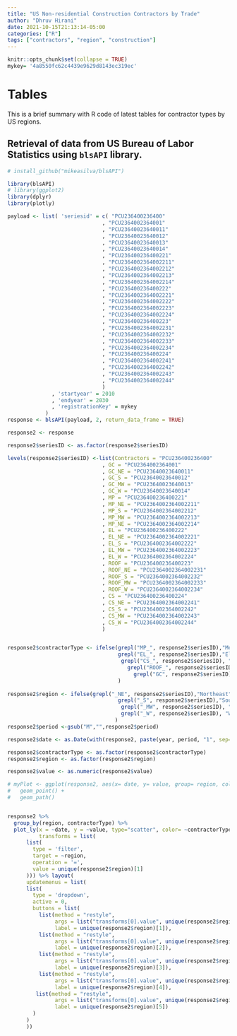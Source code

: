 ```yaml
---
title: "US Non-residential Construction Contractors by Trade"
author: "Dhruv Hirani"
date: 2021-10-15T21:13:14-05:00
categories: ["R"]
tags: ["contractors", "region", "construction"]
---
```

  
```r
knitr::opts_chunk$set(collapse = TRUE)
mykey= '4a8550fc62c4439e9629d8143ec319ec'

```

# Tables

This is a brief summary with R code of latest tables for contractor types by US regions.

## Retrieval of data from US Bureau of Labor Statistics using `blsAPI` library.

```r
# install_github("mikeasilva/blsAPI")

library(blsAPI)
# library(ggplot2)
library(dplyr)
library(plotly)

payload <- list( 'seriesid' = c( "PCU236400236400"
                              , "PCU2364002364001"
                              , "PCU23640023640011"
                              , "PCU23640023640012"
                              , "PCU23640023640013"
                              , "PCU23640023640014"
                              , "PCU236400236400221"
                              , "PCU2364002364002211"
                              , "PCU2364002364002212"
                              , "PCU2364002364002213"
                              , "PCU2364002364002214"
                              , "PCU236400236400222"
                              , "PCU2364002364002221"
                              , "PCU2364002364002222"
                              , "PCU2364002364002223"
                              , "PCU2364002364002224"
                              , "PCU236400236400223"
                              , "PCU2364002364002231"
                              , "PCU2364002364002232"
                              , "PCU2364002364002233"
                              , "PCU2364002364002234"
                              , "PCU236400236400224"
                              , "PCU2364002364002241"
                              , "PCU2364002364002242"
                              , "PCU2364002364002243"
                              , "PCU2364002364002244"
                              )
              , 'startyear' = 2010
              , 'endyear' = 2030
              , 'registrationKey' = mykey
            )
response <- blsAPI(payload, 2, return_data_frame = TRUE)

response2 <- response

response2$seriesID <- as.factor(response2$seriesID)

levels(response2$seriesID) <-list(Contractors = "PCU236400236400"
                              , GC = "PCU2364002364001"
                              , GC_NE = "PCU23640023640011"
                              , GC_S = "PCU23640023640012"
                              , GC_MW = "PCU23640023640013"
                              , GC_W = "PCU23640023640014"
                              , MP = "PCU236400236400221"
                              , MP_NE = "PCU2364002364002211"
                              , MP_S = "PCU2364002364002212"
                              , MP_MW = "PCU2364002364002213"
                              , MP_NE = "PCU2364002364002214"
                              , EL = "PCU236400236400222"
                              , EL_NE = "PCU2364002364002221"
                              , EL_S = "PCU2364002364002222"
                              , EL_MW = "PCU2364002364002223"
                              , EL_W = "PCU2364002364002224"
                              , ROOF = "PCU236400236400223"
                              , ROOF_NE = "PCU2364002364002231"
                              , ROOF_S = "PCU2364002364002232"
                              , ROOF_MW = "PCU2364002364002233"
                              , ROOF_W = "PCU2364002364002234"
                              , CS = "PCU236400236400224"
                              , CS_NE = "PCU2364002364002241"
                              , CS_S = "PCU2364002364002242"
                              , CS_MW = "PCU2364002364002243"
                              , CS_W = "PCU2364002364002244"
                              )


response2$contractorType <- ifelse(grepl("MP_", response2$seriesID),"Mechanical & Plumbing", ifelse(
                                   grepl("EL_", response2$seriesID),"Electrical", ifelse(
                                    grepl("CS_", response2$seriesID), "Concrete and Structural",ifelse(
                                      grepl("ROOF_", response2$seriesID),"Roofing", ifelse(
                                        grepl("GC", response2$seriesID),"General Contractor", "All Contractors"))))
                                   )
                                         
response2$region <- ifelse(grepl("_NE", response2$seriesID),"Northeast", ifelse(
                                   grepl("_S", response2$seriesID),"South", ifelse(
                                    grepl("_MW", response2$seriesID), "Midwest", ifelse(
                                    grepl("_W", response2$seriesID), "West", "All")))
                                  )
response2$period <-gsub("M","",response2$period)

response2$date <- as.Date(with(response2, paste(year, period, "1", sep="-")), "%Y-%m-%d")

response2$contractorType <- as.factor(response2$contractorType)
response2$region <- as.factor(response2$region)

response2$value <- as.numeric(response2$value)

# myPlot <- ggplot(response2, aes(x= date, y= value, group= region, color= contractorType)) +
#   geom_point() +
#   geom_path()


response2 %>%
  group_by(region, contractorType) %>%
  plot_ly(x = ~date, y = ~value, type="scatter", color= ~contractorType, mode = 'lines+markers',
          transforms = list(
      list(
        type = 'filter',
        target = ~region,
        operation = '=',
        value = unique(response2$region)[1]
      ))) %>% layout(
      updatemenus = list(
      list(
        type = 'dropdown',
        active = 0,
        buttons = list(
          list(method = "restyle",
               args = list("transforms[0].value", unique(response2$region)[1]),
               label = unique(response2$region)[1]),
          list(method = "restyle",
               args = list("transforms[0].value", unique(response2$region)[2]),
               label = unique(response2$region)[2]),
          list(method = "restyle",
               args = list("transforms[0].value", unique(response2$region)[3]),
               label = unique(response2$region)[3]),
          list(method = "restyle",
               args = list("transforms[0].value", unique(response2$region)[4]),
               label = unique(response2$region)[4]),
         list(method = "restyle",
               args = list("transforms[0].value", unique(response2$region)[5]),
               label = unique(response2$region)[5])
        )
      )
      ))


```

